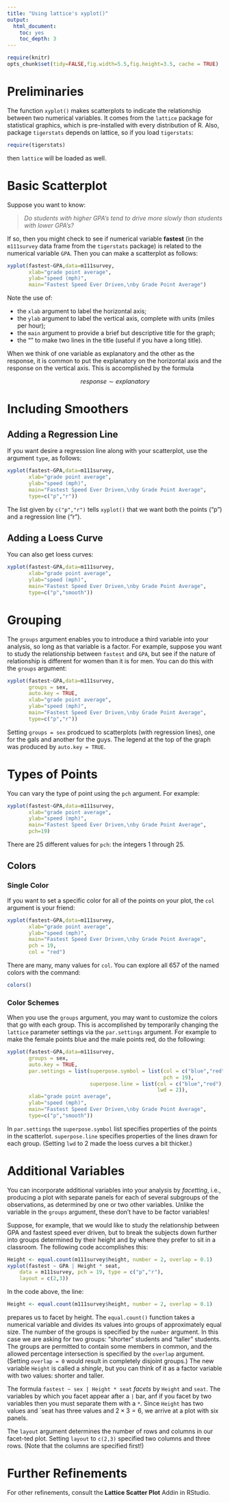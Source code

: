 ```yaml
---
title: "Using lattice's xyplot()"
output:
  html_document:
    toc: yes
    toc_depth: 3
---
```


```r
require(knitr)
opts_chunk$set(tidy=FALSE,fig.width=5.5,fig.height=3.5, cache = TRUE)
```

# Preliminaries

The function `xyplot()` makes scatterplots to indicate the relationship between two numerical variables.  It comes from the `lattice` package for statistical graphics, which is pre-installed with every distribution of R.  Also, package `tigerstats` depends on lattice, so if you load `tigerstats`:

```r
require(tigerstats)
```

then `lattice` will be loaded as well.

# Basic Scatterplot

Suppose you want to know:

  >*Do students with higher GPA's tend to drive more slowly than students with lower GPA's?*
  
If so, then you might check to see if numerical variable **fastest** (in the `m111survey` data frame from the `tigerstats` package) is related to the numerical variable `GPA`.  Then you can make a scatterplot as follows:

```r
xyplot(fastest~GPA,data=m111survey,
       xlab="grade point average",
       ylab="speed (mph)",
       main="Fastest Speed Ever Driven,\nby Grade Point Average")
```

Note the use of:

* the `xlab` argument to label the horizontal axis;
* the `ylab` argument to label the vertical axis, complete with units (miles per hour);
* the `main` argument to provide a brief but descriptive title for the graph;
* the "\n" to make two lines in the title (useful if you have a long title).

When we think of one variable as explanatory and the other as the response, it is common to put the explanatory on the horizontal axis and the response on the vertical axis.  This is accomplished by the formula

$$response \sim explanatory$$

# Including Smoothers

## Adding a Regression Line

If you want desire a regression line along with your scatterplot, use the argument `type`, as follows:

```r
xyplot(fastest~GPA,data=m111survey,
       xlab="grade point average",
       ylab="speed (mph)",
       main="Fastest Speed Ever Driven,\nby Grade Point Average",
       type=c("p","r"))
```

The list given by `c("p","r")` tells `xyplot()` that we want both the points ("p") and a regression line ("r").

## Adding a Loess Curve

You can also get loess curves:

```r
xyplot(fastest~GPA,data=m111survey,
       xlab="grade point average",
       ylab="speed (mph)",
       main="Fastest Speed Ever Driven,\nby Grade Point Average",
       type=c("p","smooth"))
```

# Grouping

The `groups` argument enables you to introduce a third variable into your analysis, so long as that variable is a factor.  For example, suppose you want to study the relationship between `fastest` and `GPA`, but see if the nature of relationship is different for women than it is for men.  You can do this with the `groups` argument:

```r
xyplot(fastest~GPA,data=m111survey,
       groups = sex,
       auto.key = TRUE,
       xlab="grade point average",
       ylab="speed (mph)",
       main="Fastest Speed Ever Driven,\nby Grade Point Average",
       type=c("p","r"))
```

Setting `groups = sex` prodcued to scatterplots (with regression lines), one for the gals and another for the guys.  The legend at the top of the graph was produced by `auto.key = TRUE`. 

# Types of Points

You can vary the type of point using the `pch` argument.  For example:

```r
xyplot(fastest~GPA,data=m111survey,
       xlab="grade point average",
       ylab="speed (mph)",
       main="Fastest Speed Ever Driven,\nby Grade Point Average",
       pch=19)
```

There are 25 different values for `pch`:  the integers 1 through 25.

## Colors

### Single Color

If you want to set a specific color for all of the points on your plot, the `col` argument is your friend:

```r
xyplot(fastest~GPA,data=m111survey,
       xlab="grade point average",
       ylab="speed (mph)",
       main="Fastest Speed Ever Driven,\nby Grade Point Average",
       pch = 19,
       col = "red")
```

There are many, many values for `col`.  You can explore all 657 of the named colors with the command:

```r
colors()
```

### Color Schemes

When you use the `groups` argument, you may want to customize the colors that go with each group.  This is accomplished by temporarily changing the `lattice` parameter settings via the `par.settings` argument.  For example to make the female points blue and the male points red, do the following:

```r
xyplot(fastest~GPA,data=m111survey,
       groups = sex,
       auto.key = TRUE,
       par.settings = list(superpose.symbol = list(col = c("blue","red"),
                                                   pch = 19),
                           superpose.line = list(col = c("blue","red"),
                                                 lwd = 2)),
       xlab="grade point average",
       ylab="speed (mph)",
       main="Fastest Speed Ever Driven,\nby Grade Point Average",
       type=c("p","smooth"))
```

In `par.settings` the `superpose.symbol` list specifies properties of the points in the scatterlot.  `superpose.line` specifies properties of the lines drawn for each group.  (Setting `lwd` to 2 made the loess curves a bit thicker.)

# Additional Variables

You can incorporate additional variables into your analysis by *facetting*, i.e., producing a plot with separate panels for each of several subgroups of the observations, as determined by one or two other variables.  Unlike the variable in the `groups` argument, these don't have to be factor variables!

Suppose, for example, that we would like to study the relationship between GPA and fastest speed ever driven, but to break the subjects down further into groups determined by their height and by where they prefer to sit in a classroom.  The following code accomplishes this:

```r
Height <- equal.count(m111survey$height, number = 2, overlap = 0.1)
xyplot(fastest ~ GPA | Height * seat,
	data = m111survey, pch = 19, type = c("p","r"),
	layout = c(2,3))
```

In the code above, the line:

```r
Height <- equal.count(m111survey$height, number = 2, overlap = 0.1)
```

prepares us to facet by height.  The `equal.count()` function takes a numerical variable and divides its values into groups of approximately equal size.  The number of the groups is specified by the `number` argument.  In this case we are asking for two groups:  "shorter" students and "taller" students.  The groups are permitted to contain some members in common, and the allowed percentage intersection is specified by the `overlap` argument.  (Setting `overlap = 0` would result in completely disjoint groups.)  The new variable `Height` is called a *shingle*, but you can think of it as a factor variable with two values: shorter and taller.

The formula `fastest ~ sex | Height * seat` *facets* by `Height` and `seat`. The variables by which you facet appear after a `|` bar, anf if you facet by two variables then you must separate them with a `*`. Since `Height` has two values and `seat has three values and $2 \times 3 = 6$, we arrive at a plot with six panels.

The `layout` argument determines the number of rows and columns in our facet-ted plot.  Setting `layout` to `c(2,3)` specified two columns and three rows.  (Note that the columns are specified first!)


# Further Refinements

For other refinements, consult the **Lattice Scatter Plot** Addin in RStudio.

